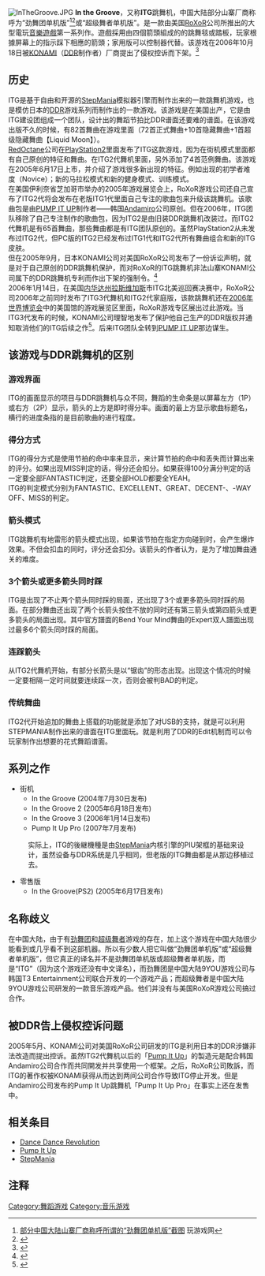 {{Distinguish|劲舞团|超级舞者}}

[[File:InTheGroove.JPG|thumb]]
'''In the Groove'''，又称'''ITG'''跳舞机，中国大陆部分山寨厂商称呼为“劲舞团单机版”<ref>[http://www.wanyx.com/picnews/21295.html 部分中国大陆山寨厂商称呼所谓的“劲舞团单机版”截图] {{Wayback|url=http://www.wanyx.com/picnews/21295.html |date=20121027224207 }} 玩游戏网</ref><ref>{{Cite web |url=http://www.pc6.com/softview/SoftView_21635.html |title=部分中国大陆山寨厂商称呼所谓的“劲舞团单机版”截图 |accessdate=2013-06-02 |archive-date=2020-06-30 |archive-url=https://web.archive.org/web/20200630153408/http://www.pc6.com/softview/SoftView_21635.html |dead-url=no }}</ref>或“超级舞者单机版”。是一款由美国[[RoXoR|RoXoR]]公司所推出的大型電玩[[音樂遊戲|音樂遊戲]]第一系列作。遊戲採用由四個箭頭組成的的跳舞毯或踏板，玩家根據屏幕上的指示踩下相應的箭頭；家用版可以控制器代替。该游戏在2006年10月18日被[[KONAMI|KONAMI]]（[[劲爆热舞|DDR]]制作者）厂商提出了侵权控诉而下架。<ref>{{Cite web |url=http://www.ddrfreak.com/phpBB2/viewtopic.php?t=121920 |title=Roxor lawsuit settled, Konami inherits ITG franchise |accessdate=2013-06-01 |archive-date=2017-08-19 |archive-url=https://web.archive.org/web/20170819144532/http://www.ddrfreak.com/phpBB2/viewtopic.php?t=121920 |dead-url=no }}</ref>

==历史==
ITG是基于自由和开源的[[StepMania|StepMania]]模拟器引擎而制作出来的一款跳舞机游戏，也是模仿日本的[[劲爆热舞|DDR]]游戏系列而制作出的一款游戏。该游戏是在美国出产，它是由ITG建设团组成一个团队，设计出的舞蹈节拍比DDR谱面还要难的谱面。在该游戏出版不久的时候，有82首舞曲在游戏里面（72首正式舞曲+10首隐藏舞曲+1首超级隐藏舞曲【Liquid Moon】）。<br />
[[RedOctane|RedOctane]]公司在[[PlayStation2|PlayStation2]]里面发布了ITG这款游戏，因为在街机模式里面都有自己原创的特征和舞曲。在ITG2代舞机里面，另外添加了4首范例舞曲。该游戏在2005年6月17日上市，并介绍了游戏很多新出现的特征。例如出现的初学者难度（Novice）；新的马拉松模式和新的健身模式、训练模式。<br />
在美国伊利奈省芝加哥市举办的2005年游戏展览会上，RoXoR游戏公司还自己宣布了ITG2代将会发布在老版ITG1代里面自己专注的歌曲包来升级该跳舞机。该歌曲包是由[[PUMP_IT_UP|PUMP IT UP]]制作者——韩国[[Andamiro|Andamiro]]公司原创。但在2006年，ITG团队移除了自己专注制作的歌曲包，因为ITG2是由旧装DDR跳舞机改装过。而ITG2代舞机是有65首舞曲，那些舞曲都是有ITG团队原创的。虽然PlayStation2从未发布过ITG2代，但PC版的ITG2已经发布过ITG1代和ITG2代所有舞曲组合和新的ITG皮肤。<br />
但在2005年9月，日本KONAMI公司对美国RoXoR公司发布了一份诉讼声明，就是对于自己原创的DDR跳舞机保护，而对RoXoR的ITG跳舞机非法山寨KONAMI公司属下的DDR跳舞机专利而作出下架的强制令。<ref>{{Cite web |url=http://www.ign.com/boards/threads/roxor-games-getting-sued-by-konami-of-japan.86971609/ |title=RoXoR games getting sued by Konami of Japan... |accessdate=2013-06-01 |archive-date=2015-09-24 |archive-url=https://web.archive.org/web/20150924235308/http://www.ign.com/boards/threads/roxor-games-getting-sued-by-konami-of-japan.86971609/ |dead-url=no }}</ref><br />
2006年1月14日，在美国[[内华达州|内华达州]][[拉斯维加斯|拉斯维加斯]]市ITG北美巡回赛决赛中，RoXoR公司2006年之前同时发布了ITG3代舞机和ITG2代家庭版，该款跳舞机还在[[2006年世界博览会|2006年世界博览会]]中的美国馆的游戏展览区里面，RoXoR游戏专区展出过此游戏。当ITG3代发布的时候，KONAMI公司理智地发布了保护他自己生产的DDR版权并通知取消他们的ITG后续之作<ref>{{Cite web |url=http://www.konami.co.jp/en/news/topics/061023roxor/ |title=Settlement of the Litigation against Roxor Games, Inc. |accessdate=2013-06-01 |archive-date=2007-09-28 |archive-url=https://web.archive.org/web/20070928000022/http://www.konami.co.jp/en/news/topics/061023roxor/ |dead-url=yes }}</ref>。后来ITG团队全转到[[PUMP_IT_UP|PUMP IT UP]]那边谋生。

==该游戏与DDR跳舞机的区别==
===游戏界面===
ITG的画面显示的项目与DDR跳舞机与众不同，舞蹈的生命条是以屏幕左方（1P）或右方（2P）显示，箭头的上方是即时得分率。画面的最上方显示歌曲标题名，横行的进度条指的是目前歌曲的进行程度。

===得分方式===
ITG的得分方式是使用节拍的命中率来显示，来计算节拍的命中和丢失而计算出来的评分。如果出现MISS判定的话，得分还会扣分。如果获得100分满分判定的话一定要全部FANTASTIC判定，还要全部HOLD都要全YEAH。<br />
ITG的判定模式分别为FANTASTIC、EXCELLENT、GREAT、DECENT-、-WAY OFF、MISS的判定。

===箭头模式===
ITG跳舞机有地雷形的箭头模式出现，如果该节拍在指定方向碰到时，会产生爆炸效果。不但会扣血的同时，评分还会扣分。该箭头的作者认为，是为了增加舞曲通关的难度。

===3个箭头或更多箭头同时踩===
ITG是出现了不止两个箭头同时踩的局面，还出现了3个或更多箭头同时踩的局面。在部分舞曲还出现了两个长箭头按住不放的同时还有第三箭头或第四箭头或更多箭头的局面出现。其中官方譜面的Bend Your Mind舞曲的Expert双人譜面出现过最多6个箭头同时踩的局面。

===连踩箭头===
从ITG2代舞机开始，有部分长箭头是以“锯齿”的形态出现。出现这个情况的时候一定要相隔一定时间就要连续踩一次，否则会被判BAD的判定。

===传统舞曲===
ITG2代开始追加的舞曲上搭载的功能就是添加了对USB的支持，就是可以利用STEPMANIA制作出来的谱面在ITG里面玩。就是利用了DDR的Edit机制而可以令玩家制作出想要的花式舞蹈谱面。

== 系列之作 ==
*街机
**In the Groove (2004年7月30日发布)
**In the Groove 2 (2005年6月18日发布)
**In the Groove 3 (2006年1月14日发布)
**Pump It Up Pro (2007年7月发布)
:实际上，ITG的後継機種是由[[StepMania|StepMania]]内核引擎的PIU架框的基础来设计，虽然设备与DDR系统是几乎相同，但老版的ITG舞曲都是从那边移植过去。

*零售版
**In the Groove(PS2) (2005年6月17日发布)

== 名称歧义 ==

在中国大陆，由于有[[劲舞团|劲舞团]]和[[超级舞者|超级舞者]]游戏的存在，加上这个游戏在中国大陆很少能看到或几乎看不到这部机器。所以有少数人把它叫做“劲舞团单机版”或“超级舞者单机版”，但它真正的译名并不是劲舞团单机版或超级舞者单机版，而是“ITG”（因为这个游戏还没有中文译名），而劲舞团是中国大陆9YOU游戏公司与韩国T3 Entertainment公司联合开发的一个游戏产品；而超级舞者是中国大陆9YOU游戏公司研发的一款音乐游戏产品。他们并没有与美国RoXoR游戏公司搞过合作。

== 被DDR告上侵权控诉问题 ==
2005年5月、KONAMI公司对美国RoXoR公司研发的ITG是利用日本的DDR涉嫌非法改造而提出控诉。虽然ITG2代舞机以后的「[[Pump_It_Up|Pump It Up]]」的製造元是配合韩国Andamiro公司合作而共同開发并共享使用一个框架。之后，RoXoR公司敗訴，而ITG的著作权被KONAMI获得从而达到两间公司合作导致ITG停止开发。但是Andamiro公司发布的Pump It Up跳舞机「Pump It Up Pro」在事实上还在发售中。

== 相关条目 ==
*[[Dance_Dance_Revolution|Dance Dance Revolution]]
*[[Pump_It_Up|Pump It Up]]
*[[StepMania|StepMania]]

==注释==
{{reflist}}

[[Category:舞蹈游戏|Category:舞蹈游戏]]
[[Category:音乐游戏|Category:音乐游戏]]